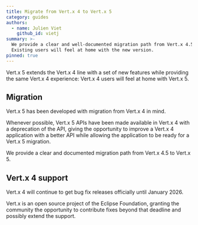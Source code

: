```yaml
---
title: Migrate from Vert.x 4 to Vert.x 5
category: guides
authors:
  - name: Julien Viet
    github_id: vietj
summary: >-
  We provide a clear and well-documented migration path from Vert.x 4.5 to Vert.x 5.
  Existing users will feel at home with the new version.
pinned: true
---
```



Vert.x 5 extends the Vert.x 4 line with a set of new features while providing the same Vert.x 4 experience: Vert.x 4
users will feel at home with Vert.x 5.

## Migration

Vert.x 5 has been developed with migration from Vert.x 4 in mind.

Whenever possible, Vert.x 5 APIs have been made available in Vert.x 4 with a deprecation of the API, giving
the opportunity to improve a Vert.x 4 application with a better API while allowing the application to be ready for a Vert.x 5
migration.

<div className="grid grid-cols-1 gap-2 md:grid-cols-2">
  <Card href="/docs/guides/vertx-5-migration-guide/" title="Read migration guide">
    We provide a clear and documented migration path from Vert.x 4.5 to Vert.x 5.
  </Card>
</div>

## Vert.x 4 support

Vert.x 4 will continue to get bug fix releases officially until January 2026.

Vert.x is an open source project of the Eclipse Foundation, granting the community the opportunity to contribute
fixes beyond that deadline and possibly extend the support.
